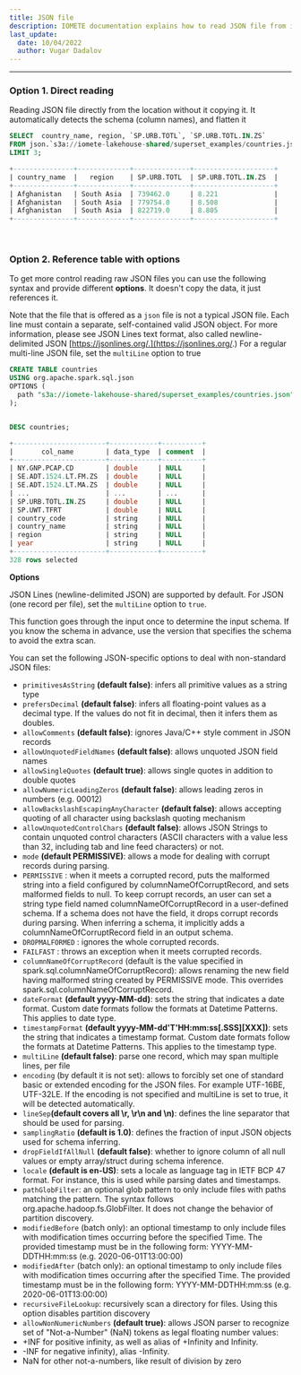 ```yaml
---
title: JSON file
description: IOMETE documentation explains how to read JSON file from its source without copying it
last_update:
  date: 10/04/2022
  author: Vugar Dadalov
---
```


---

### Option 1. Direct reading

Reading JSON file directly from the location without it copying it. It automatically detects the schema (column names), and flatten it

```sql
SELECT  country_name, region, `SP.URB.TOTL`, `SP.URB.TOTL.IN.ZS`
FROM json.`s3a://iomete-lakehouse-shared/superset_examples/countries.json`
LIMIT 3;

+---------------+-------------+--------------+--------------------+
| country_name  |   region    | SP.URB.TOTL  | SP.URB.TOTL.IN.ZS  |
+---------------+-------------+--------------+--------------------+
| Afghanistan   | South Asia  | 739462.0     | 8.221              |
| Afghanistan   | South Asia  | 779754.0     | 8.508              |
| Afghanistan   | South Asia  | 822719.0     | 8.805              |
+---------------+-------------+--------------+--------------------+
```

<br />

### Option 2. Reference table with options

To get more control reading raw JSON files you can use the following syntax and provide different **options**. It doesn't copy the data, it just references it.

Note that the file that is offered as a `json` file is not a typical JSON file. Each line must contain a separate, self-contained valid JSON object. For more information, please see JSON Lines text format, also called newline-delimited JSON [https://jsonlines.org/.](https://jsonlines.org/.) For a regular multi-line JSON file, set the `multiLine` option to true

```sql
CREATE TABLE countries
USING org.apache.spark.sql.json
OPTIONS (
  path "s3a://iomete-lakehouse-shared/superset_examples/countries.json"
);


DESC countries;

+-----------------------+------------+----------+
|       col_name        | data_type  | comment  |
+-----------------------+------------+----------+
| NY.GNP.PCAP.CD        | double     | NULL     |
| SE.ADT.1524.LT.FM.ZS  | double     | NULL     |
| SE.ADT.1524.LT.MA.ZS  | double     | NULL     |
| ...                   | ...        | ...      |
| SP.URB.TOTL.IN.ZS     | double     | NULL     |
| SP.UWT.TFRT           | double     | NULL     |
| country_code          | string     | NULL     |
| country_name          | string     | NULL     |
| region                | string     | NULL     |
| year                  | string     | NULL     |
+-----------------------+------------+----------+
328 rows selected
```

**Options**

JSON Lines (newline-delimited JSON) are supported by default. For JSON (one record per file), set the `multiLine` option to `true`.

This function goes through the input once to determine the input schema. If you know the schema in advance, use the version that specifies the schema to avoid the extra scan.

You can set the following JSON-specific options to deal with non-standard JSON files:

- `primitivesAsString` **(default false)**: infers all primitive values as a string type
- `prefersDecimal` **(default false)**: infers all floating-point values as a decimal type. If the values do not fit in decimal, then it infers them as doubles.
- `allowComments` **(default false)**: ignores Java/C++ style comment in JSON records
- `allowUnquotedFieldNames` **(default false)**: allows unquoted JSON field names
- `allowSingleQuotes` **(default true)**: allows single quotes in addition to double quotes
- `allowNumericLeadingZeros` **(default false)**: allows leading zeros in numbers (e.g. 00012)
- `allowBackslashEscapingAnyCharacter` **(default false)**: allows accepting quoting of all character using backslash quoting mechanism
- `allowUnquotedControlChars` **(default false)**: allows JSON Strings to contain unquoted control characters (ASCII characters with a value less than 32, including tab and line feed characters) or not.
- `mode` **(default PERMISSIVE)**: allows a mode for dealing with corrupt records during parsing.
- `PERMISSIVE` : when it meets a corrupted record, puts the malformed string into a field configured by columnNameOfCorruptRecord, and sets malformed fields to null. To keep corrupt records, an user can set a string type field named columnNameOfCorruptRecord in a user-defined schema. If a schema does not have the field, it drops corrupt records during parsing. When inferring a schema, it implicitly adds a columnNameOfCorruptRecord field in an output schema.
- `DROPMALFORMED` : ignores the whole corrupted records.
- `FAILFAST` : throws an exception when it meets corrupted records.
- `columnNameOfCorruptRecord` (default is the value specified in spark.sql.columnNameOfCorruptRecord): allows renaming the new field having malformed string created by PERMISSIVE mode. This overrides spark.sql.columnNameOfCorruptRecord.
- `dateFormat` **(default yyyy-MM-dd)**: sets the string that indicates a date format. Custom date formats follow the formats at Datetime Patterns. This applies to date type.
- `timestampFormat` **(default yyyy-MM-dd'T'HH:mm:ss\[.SSS]\[XXX])**: sets the string that indicates a timestamp format. Custom date formats follow the formats at Datetime Patterns. This applies to the timestamp type.
- `multiLine` **(default false)**: parse one record, which may span multiple lines, per file
- `encoding` (by default it is not set): allows to forcibly set one of standard basic or extended encoding for the JSON files. For example UTF-16BE, UTF-32LE. If the encoding is not specified and multiLine is set to true, it will be detected automatically.
- `lineSep`**(default covers all \r, \r\n and \n)**: defines the line separator that should be used for parsing.
- `samplingRatio` **(default is 1.0)**: defines the fraction of input JSON objects used for schema inferring.
- `dropFieldIfAllNull` **(default false)**: whether to ignore column of all null values or empty array/struct during schema inference.
- `locale` **(default is en-US)**: sets a locale as language tag in IETF BCP 47 format. For instance, this is used while parsing dates and timestamps.
- `pathGlobFilter`: an optional glob pattern to only include files with paths matching the pattern. The syntax follows org.apache.hadoop.fs.GlobFilter. It does not change the behavior of partition discovery.
- `modifiedBefore` (batch only): an optional timestamp to only include files with modification times occurring before the specified Time. The provided timestamp must be in the following form: YYYY-MM-DDTHH:mm:ss (e.g. 2020-06-01T13:00:00)
- `modifiedAfter` (batch only): an optional timestamp to only include files with modification times occurring after the specified Time. The provided timestamp must be in the following form: YYYY-MM-DDTHH:mm:ss (e.g. 2020-06-01T13:00:00)
- `recursiveFileLookup`: recursively scan a directory for files. Using this option disables partition discovery
- `allowNonNumericNumbers` **(default true)**: allows JSON parser to recognize set of "Not-a-Number" (NaN) tokens as legal floating number values:
- +INF for positive infinity, as well as alias of +Infinity and Infinity.
- -INF for negative infinity), alias -Infinity.
- NaN for other not-a-numbers, like result of division by zero
